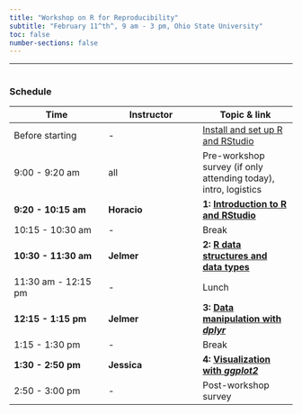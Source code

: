 ```yaml
---
title: "Workshop on R for Reproducibility"
subtitle: "February 11^th^, 9 am - 3 pm, Ohio State University"
toc: false
number-sections: false
---
```


------------------------------------------------------------------------

<hr style="height:1pt; visibility:hidden;" />

### Schedule

| Time | Instructor | Topic & link |
|----|----|----|
| Before starting | \- | [Install and set up R and RStudio](0_setup.qmd) |
| 9:00 - 9:20 am | all | Pre-workshop survey (if only attending today), intro, logistics |
| **9:20 - 10:15 am** | **Horacio** | **1:** [**Introduction to R and RStudio**](1_intro.qmd) |
| 10:15 - 10:30 am | \- | Break |
| **10:30 - 11:30 am** | **Jelmer** | **2:** [**R data structures and data types**](2_data-structures.qmd) |
| 11:30 am - 12:15 pm | \- | Lunch |
| **12:15 - 1:15 pm** | **Jelmer** | **3:** [**Data manipulation with *dplyr***](3_dplyr.qmd) |
| 1:15 - 1:30 pm | \- | Break |
| **1:30 - 2:50 pm** | **Jessica** | **4:** [**Visualization with *ggplot2***](4_ggplot.qmd) |
| 2:50 - 3:00 pm | \- | Post-workshop survey |
